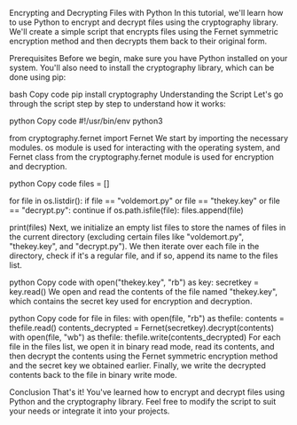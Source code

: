 Encrypting and Decrypting Files with Python
In this tutorial, we'll learn how to use Python to encrypt and decrypt files using the cryptography library. We'll create a simple script that encrypts files using the Fernet symmetric encryption method and then decrypts them back to their original form.

Prerequisites
Before we begin, make sure you have Python installed on your system. You'll also need to install the cryptography library, which can be done using pip:

bash
Copy code
pip install cryptography
Understanding the Script
Let's go through the script step by step to understand how it works:

python
Copy code
#!/usr/bin/env python3

from cryptography.fernet import Fernet
We start by importing the necessary modules. os module is used for interacting with the operating system, and Fernet class from the cryptography.fernet module is used for encryption and decryption.

python
Copy code
files = []

for file in os.listdir():
	if file == "voldemort.py" or file == "thekey.key" or file == "decrypt.py":
		continue
	if os.path.isfile(file):
		files.append(file)

print(files)
Next, we initialize an empty list files to store the names of files in the current directory (excluding certain files like "voldemort.py", "thekey.key", and "decrypt.py"). We then iterate over each file in the directory, check if it's a regular file, and if so, append its name to the files list.

python
Copy code
with open("thekey.key", "rb") as key:
	secretkey = key.read()
We open and read the contents of the file named "thekey.key", which contains the secret key used for encryption and decryption.

python
Copy code
for file in files:
	with open(file, "rb") as thefile:
		contents = thefile.read()
	contents_decrypted = Fernet(secretkey).decrypt(contents)
	with open(file, "wb") as thefile:
		thefile.write(contents_decrypted)
For each file in the files list, we open it in binary read mode, read its contents, and then decrypt the contents using the Fernet symmetric encryption method and the secret key we obtained earlier. Finally, we write the decrypted contents back to the file in binary write mode.

Conclusion
That's it! You've learned how to encrypt and decrypt files using Python and the cryptography library. Feel free to modify the script to suit your needs or integrate it into your projects.

